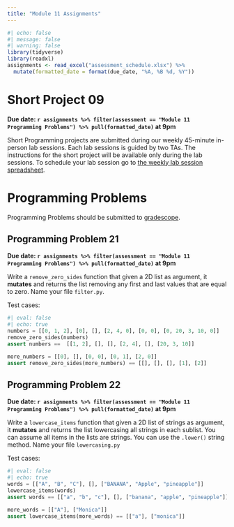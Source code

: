 ```yaml
---
title: "Module 11 Assignments"
---
```



```r
#| echo: false
#| message: false
#| warning: false
library(tidyverse)
library(readxl)
assignments <- read_excel("assessment_schedule.xlsx") %>% 
  mutate(formatted_date = format(due_date, "%A, %B %d, %Y"))
```

# Short Project 09

**Due date: `r assignments %>% filter(assessment == "Module 11 Programming Problems") %>% pull(formatted_date)` at 9pm**

Short Programming projects are submitted during our weekly 45-minute in-person lab sessions. Each lab sessions is guided by two TAs. The instructions for the short project will be available only during the lab sessions. To schedule your lab session go to [the weekly lab session spreadsheet](https://docs.google.com/spreadsheets/d/1mS3H-8GyLHb__rZaf9j66khmkncQgeqEXfyVk2l0sNo/edit?usp=sharing).

# Programming Problems

Programming Problems should be submitted to [gradescope](https://www.gradescope.com/courses/691034).

## Programming Problem 21

**Due date: `r assignments %>% filter(assessment == "Module 11 Programming Problems") %>% pull(formatted_date)` at 9pm**

Write a `remove_zero_sides` function that given a 2D list as argument, it **mutates** and returns the list removing any first and last values that are equal to zero. Name your file `filter.py`.

Test cases:
```python
#| eval: false
#| echo: true
numbers = [[0, 1, 2], [0], [], [2, 4, 0], [0, 0], [0, 20, 3, 10, 0]]
remove_zero_sides(numbers)
assert numbers ==  [[1, 2], [], [], [2, 4], [], [20, 3, 10]]

more_numbers = [[0], [], [0, 0], [0, 1], [2, 0]]
assert remove_zero_sides(more_numbers) == [[], [], [], [1], [2]]
```


## Programming Problem 22

**Due date: `r assignments %>% filter(assessment == "Module 11 Programming Problems") %>% pull(formatted_date)` at 9pm**

Write a `lowercase_items` function that given a 2D list of strings as argument, it **mutates** and returns the list lowercasing all strings in each sublist. You can assume all items in the lists are strings. You can use the `.lower()` string method. Name your file `lowercasing.py`

Test cases:
```python
#| eval: false
#| echo: true
words = [["A", "B", "C"], [], ["BANANA", "Apple", "pineapple"]]
lowercase_items(words)
assert words == [["a", "b", "c"], [], ["banana", "apple", "pineapple"]]

more_words = [["A"], ["Monica"]]
assert lowercase_items(more_words) == [["a"], ["monica"]]
```